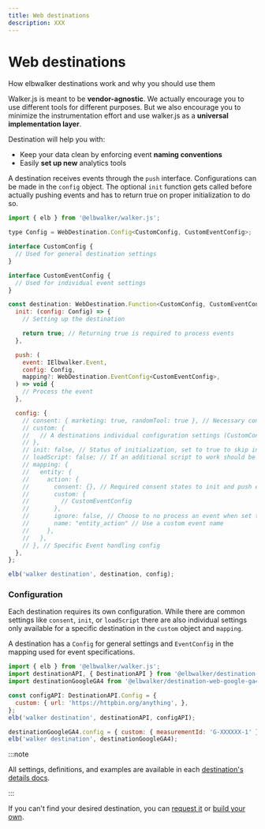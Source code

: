 ```yaml
---
title: Web destinations
description: XXX
---
```


# Web destinations

How elbwalker destinations work and why you should use them

Walker.js is meant to be **vendor-agnostic**. We actually encourage you to use
different tools for different purposes. But we also encourage you to minimize
the instrumentation effort and use walker.js as a **universal implementation
layer**.

Destination will help you with:

- Keep your data clean by enforcing event **naming conventions**
- Easily **set up new** analytics tools

A destination receives events through the `push` interface. Configurations can
be made in the `config` object. The optional `init` function gets called before
actually pushing events and has to return true on proper initialization to do
so.

```js
import { elb } from '@elbwalker/walker.js';

type Config = WebDestination.Config<CustomConfig, CustomEventConfig>;

interface CustomConfig {
  // Used for general destination settings
}

interface CustomEventConfig {
  // Used for individual event settings
}

const destination: WebDestination.Function<CustomConfig, CustomEventConfig> = {
  init: (config: Config) => {
    // Setting up the destination

    return true; // Returning true is required to process events
  },

  push: (
    event: IElbwalker.Event,
    config: Config,
    mapping?: WebDestination.EventConfig<CustomEventConfig>,
  ) => void {
    // Process the event
  },

  config: {
    // consent: { marketing: true, randomTool: true }, // Necessary consent states
    // custom: {
    //   // A destinations individual configuration settings (CustomConfig)
    // },
    // init: false, // Status of initialization, set to true to skip init
    // loadScript: false; // If an additional script to work should be loaded
    // mapping: {
    //   entity: {
    //     action: {
    //       consent: {}, // Required consent states to init and push events
    //       custom: {
    //         // CustomEventConfig
    //       },
    //       ignore: false, // Choose to no process an event when set to true
    //       name: "entity_action" // Use a custom event name
    //     },
    //   },
    // }, // Specific Event handling config
  },
};

elb('walker destination', destination, config);
```

### Configuration

Each destination requires its own configuration. While there are common settings
like `consent`, `init`, or `loadScript` there are also individual settings only
available for a specific destination in the `custom` object and `mapping`.

A destination has a `Config` for general settings and `EventConfig` in the
mapping used for event specifications.

```js
import { elb } from '@elbwalker/walker.js';
import destinationAPI, { DestinationAPI } from '@elbwalker/destination-web-google-ga4';
import destinationGoogleGA4 from '@elbwalker/destination-web-google-ga4';

const configAPI: DestinationAPI.Config = {
  custom: { url: 'https://httpbin.org/anything', },
};
elb('walker destination', destinationAPI, configAPI);

destinationGoogleGA4.config = { custom: { measurementId: 'G-XXXXXX-1' } };
elb('walker destination', destinationGoogleGA4);
```

:::note

All settings, definitions, and examples are available in each
[destination's details docs](https://docs.elbwalker.com/destinations/details).

:::


<DocCardList />

If you can't find your desired destination, you can
[request it](https://github.com/elbwalker/walker.js/issues/new?assignees=&labels=&template=feature_request.md&title=)
or [build your own](https://docs.elbwalker.com/destinations/custom).
